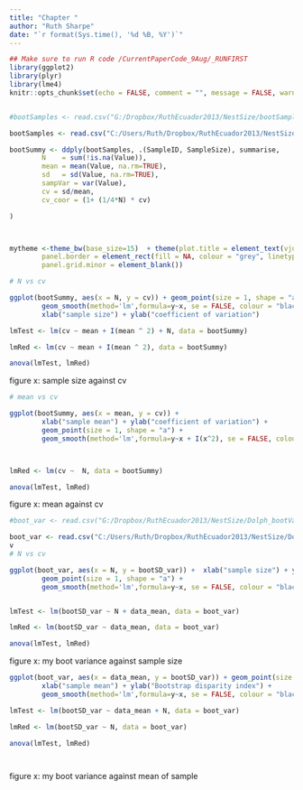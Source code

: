 ---
title: "Chapter "
author: "Ruth Sharpe"
date: "`r format(Sys.time(), '%d %B, %Y')`"
---

```{r docSettings, include = FALSE}
## Make sure to run R code /CurrentPaperCode_9Aug/_RUNFIRST
library(ggplot2)
library(plyr)
library(lme4)
knitr::opts_chunk$set(echo = FALSE, comment = "", message = FALSE, warning = FALSE)


#bootSamples <- read.csv("G:/Dropbox/RuthEcuador2013/NestSize/bootSamplesDolph_9June.csv")

bootSamples <- read.csv("C:/Users/Ruth/Dropbox/RuthEcuador2013/NestSize/bootSamplesDolph_9June.csv")

bootSummy <- ddply(bootSamples, .(SampleID, SampleSize), summarise,
		N    = sum(!is.na(Value)),
		mean = mean(Value, na.rm=TRUE),
		sd   = sd(Value, na.rm=TRUE),
		sampVar = var(Value),
		cv = sd/mean,
		cv_coor = (1+ (1/4*N) * cv)

)



mytheme <-theme_bw(base_size=15)  + theme(plot.title = element_text(vjust=2, size = 8), 
		panel.border = element_rect(fill = NA, colour = "grey", linetype=1, size = 1), 
		panel.grid.minor = element_blank())

```



```{r graphSmplSizevsCV}

# N vs cv

ggplot(bootSummy, aes(x = N, y = cv)) + geom_point(size = 1, shape = "a") + 
		geom_smooth(method='lm',formula=y~x, se = FALSE, colour = "black", size = 0.5 ) + mytheme +
		xlab("sample size") + ylab("coefficient of variation")

lmTest <- lm(cv ~ mean + I(mean ^ 2) + N, data = bootSummy)

lmRed <- lm(cv ~ mean + I(mean ^ 2), data = bootSummy)

anova(lmTest, lmRed)


```

figure x: sample size against cv

```{r graphMeanevsCV}

# mean vs cv

ggplot(bootSummy, aes(x = mean, y = cv)) + 
		xlab("sample mean") + ylab("coefficient of variation") +
		geom_point(size = 1, shape = "a") + 
		geom_smooth(method='lm',formula=y~x + I(x^2), se = FALSE, colour = "black", size = 0.5 ) + mytheme



lmRed <- lm(cv ~  N, data = bootSummy)

anova(lmTest, lmRed)

```

figure x: mean against cv



```{r bootVarN}
#boot_var <- read.csv("G:/Dropbox/RuthEcuador2013/NestSize/Dolph_bootVars.csv")

boot_var <- read.csv("C:/Users/Ruth/Dropbox/RuthEcuador2013/NestSize/Dolph_bootVars.csv")
v
# N vs cv

ggplot(boot_var, aes(x = N, y = bootSD_var)) +  xlab("sample size") + ylab("Bootstrap disparity index") +
		geom_point(size = 1, shape = "a") + 
		geom_smooth(method='lm',formula=y~x, se = FALSE, colour = "black", size = 0.5 ) + mytheme


lmTest <- lm(bootSD_var ~ N + data_mean, data = boot_var)

lmRed <- lm(bootSD_var ~ data_mean, data = boot_var)

anova(lmTest, lmRed)


```
figure x: my boot variance against sample size

```{r bootVarMean}

ggplot(boot_var, aes(x = data_mean, y = bootSD_var)) + geom_point(size = 1, shape = "a") + 
		xlab("sample mean") + ylab("Bootstrap disparity index") +
		geom_smooth(method='lm',formula=y~x, se = FALSE, colour = "black", size = 0.5 ) + mytheme

lmTest <- lm(bootSD_var ~ data_mean + N, data = boot_var)

lmRed <- lm(bootSD_var ~ N, data = boot_var)

anova(lmTest, lmRed)




```

figure x: my boot variance against mean of sample